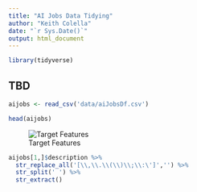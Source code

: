 ```yaml
---
title: "AI Jobs Data Tidying"
author: "Keith Colella"
date: "`r Sys.Date()`"
output: html_document
---
```


```r
library(tidyverse)
```

## TBD

```r
aijobs <- read_csv('data/aiJobsDf.csv')

head(aijobs)
```

![Target Features](/references/features.png)


```r
aijobs[1,]$description %>%
  str_replace_all('[\\,\\.\\(\\)\\;\\:\']','') %>%
  str_split(' ') %>%
  str_extract()
```

